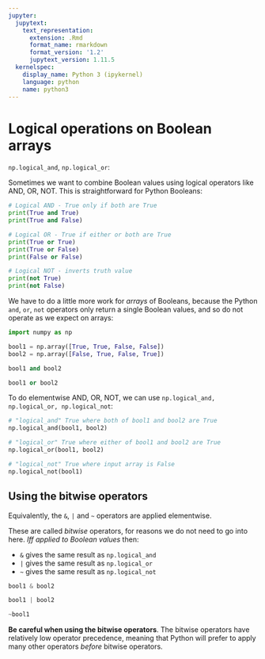 ```yaml
---
jupyter:
  jupytext:
    text_representation:
      extension: .Rmd
      format_name: rmarkdown
      format_version: '1.2'
      jupytext_version: 1.11.5
  kernelspec:
    display_name: Python 3 (ipykernel)
    language: python
    name: python3
---
```


# Logical operations on Boolean arrays

`np.logical_and`, `np.logical_or`:

Sometimes we want to combine Boolean values using logical operators like AND,
OR, NOT.  This is straightforward for Python Booleans:

```python
# Logical AND - True only if both are True
print(True and True)
print(True and False)
```

```python
# Logical OR - True if either or both are True
print(True or True)
print(True or False)
print(False or False)
```

```python
# Logical NOT - inverts truth value
print(not True)
print(not False)
```

We have to do a little more work for *arrays* of Booleans, because the Python
`and`, `or`, `not` operators only return a single Boolean values, and so
do not operate as we expect on arrays:

```python
import numpy as np
```

```python
bool1 = np.array([True, True, False, False])
bool2 = np.array([False, True, False, True])
```

```python
bool1 and bool2
```

```python
bool1 or bool2
```

To do elementwise AND, OR, NOT, we can use `np.logical_and, np.logical_or,
np.logical_not`:

```python
# "logical_and" True where both of bool1 and bool2 are True
np.logical_and(bool1, bool2)
```

```python
# "logical_or" True where either of bool1 and bool2 are True
np.logical_or(bool1, bool2)
```

```python
# "logical_not" True where input array is False
np.logical_not(bool1)
```

## Using the bitwise operators

Equivalently, the `&`, `|` and `~` operators are applied elementwise.

These are called *bitwise* operators, for reasons we do not need to go into here.  *Iff applied to Boolean values* then:

* `&` gives the same result as `np.logical_and`
* `|` gives the same result as `np.logical_or`
* `~` gives the same result as `np.logical_not`

```python
bool1 & bool2
```

```python
bool1 | bool2
```

```python
~bool1
```

**Be careful when using the bitwise operators**.  The bitwise operators have
relatively low operator precedence, meaning that Python will prefer to apply
many other operators *before* bitwise operators.
